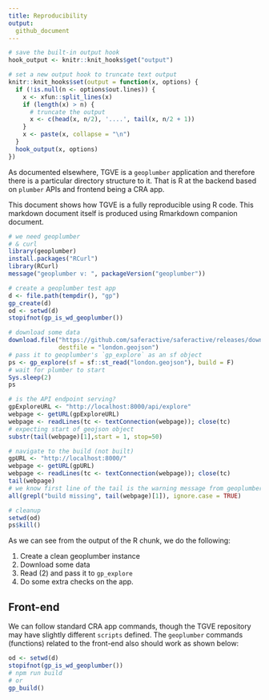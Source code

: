 ```yaml
---
title: Reproducibility
output:
  github_document
---
```


```r
# save the built-in output hook
hook_output <- knitr::knit_hooks$get("output")

# set a new output hook to truncate text output
knitr::knit_hooks$set(output = function(x, options) {
  if (!is.null(n <- options$out.lines)) {
    x <- xfun::split_lines(x)
    if (length(x) > n) {
      # truncate the output
      x <- c(head(x, n/2), '....', tail(x, n/2 + 1))
    }
    x <- paste(x, collapse = "\n")
  }
  hook_output(x, options)
})
```

As documented elsewhere, TGVE is a `geoplumber` application and therefore there is a particular directory structure to it. That is R at the backend based on `plumber` APIs and frontend being a CRA app.

This document shows how TGVE is a fully reproducible using R code. This markdown document itself is produced using Rmarkdown companion document.

```r
# we need geoplumber
# & curl
library(geoplumber)
install.packages("RCurl")
library(RCurl)
message("geoplumber v: ", packageVersion("geoplumber"))

# create a geoplumber test app
d <- file.path(tempdir(), "gp")
gp_create(d)
od <- setwd(d)
stopifnot(gp_is_wd_geoplumber())

# download some data
download.file("https://github.com/saferactive/saferactive/releases/download/0.1/london_junction_point_cas.geojson",
              destfile = "london.geojson")
# pass it to geoplumber's `gp_explore` as an sf object
ps <- gp_explore(sf = sf::st_read("london.geojson"), build = F)
# wait for plumber to start
Sys.sleep(2)
ps

# is the API endpoint serving?
gpExploreURL <- "http://localhost:8000/api/explore"
webpage <- getURL(gpExploreURL)
webpage <- readLines(tc <- textConnection(webpage)); close(tc)
# expecting start of geojson object
substr(tail(webpage)[1],start = 1, stop=50)

# navigate to the build (not built)
gpURL <- "http://localhost:8000/"
webpage <- getURL(gpURL)
webpage <- readLines(tc <- textConnection(webpage)); close(tc)
tail(webpage)
# we know first line of the tail is the warning message from geoplumber
all(grepl("build missing", tail(webpage)[1]), ignore.case = TRUE)

# cleanup
setwd(od)
ps$kill()
```

As we can see from the output of the R chunk, we do the following:

1. Create a clean geoplumber instance
2. Download some data
3. Read (2) and pass it to `gp_explore`
4. Do some extra checks on the app.

## Front-end

We can follow standard CRA app commands, though the TGVE repository may have slightly different `scripts` defined. The `geoplumber` commands (functions) related to the front-end also should work as shown below:
```r
od <- setwd(d)
stopifnot(gp_is_wd_geoplumber())
# npm run build
# or
gp_build()
```




